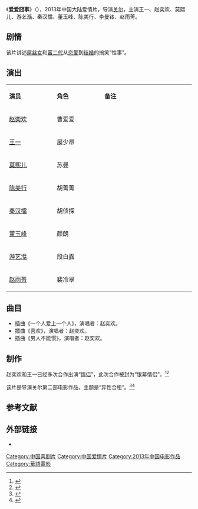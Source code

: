{{电影信息框
| 主题曲   = 赵奕欢《一个人爱上一个人》 
| 片头曲   = 
| 片尾曲   = 
| 片名     = 爱爱囧事
| 电影原名 = ''{{lang|en|Love Story}}''
| 图像     = Love Story poster.jpg
| 图像说明 = 海报
| 导演     = [[关尔|关尔]]
| 监制     = 
| 制片     = 刘鸿、陈青、廖李斌
| 编剧     = 梁潇潇、朱孛
| 原著     = 
| 主演     = 王一<br>赵奕欢<br>莫熙儿<br>游艺湉<br>秦汉擂<br>董玉峰<br>陈美行<br>李曼铱<br>赵雨菁
| 配乐     = 
| 摄影     = 李红建
| 剪辑     = 
| 制片商   = 北京泽西年代影业有限公司<br>珠海世纪恒星科技有限公司<br>香港爱星电影传媒有限公司
| 发行商   = 华夏电影发行有限责任公司<br>北京今典影业有限公司<br>北京泽西年代影视文化传媒有限公司
| 上映日期 = {{Film date|2013|8|2|中国大陆}}
| 片长     = 97分钟
| 产地     = {{CHNML}}
| 语言     = 普通话
| 预算     = 
| 票房     = 
| 前集     = 
| 续集     = 
}}
《'''爱爱囧事'''》（{{lang-en|''Love Story''}}），2013年中国大陆爱情片，导演[[关尔|关尔]]，主演王一、赵奕欢、莫熙儿、游艺湉、秦汉擂、董玉峰、陈美行、李曼铱、赵雨菁。

==剧情==
该片讲述[[屌丝|屌丝女]]和[[富二代|富二代]]从[[恋爱|恋爱]]到[[结婚|结婚]]的搞笑“性事”。

== 演出 ==
{|class="wikitable" width="20%"
|- style="background:cornflowerblue; color:white" align=center
|style="width:5%"|'''演员'''||style="width:5%"|'''角色'''||style="width:10%"|'''备注'''
|-
| [[赵奕欢|赵奕欢]] || 曹爱爱 || 
|-
| [[王一|王一]] || 展少昂 || 
|- 
| [[莫熙儿|莫熙儿]] || 苏曼 || 
|- 
| [[陈美行|陈美行]] || 胡菁菁 || 
|-
| [[秦汉擂|秦汉擂]] || 胡侦探 || 
|-
| [[董玉峰|董玉峰]] || 颜朗 || 
|-
| [[游艺湉|游艺湉]] || 段白露 || 
|-
| [[赵雨菁|赵雨菁]] || 裴冷翠 || 
|}

== 曲目 ==
*插曲《一个人爱上一个人》，演唱者：赵奕欢。
*插曲《喜欢》，演唱者：赵奕欢。
*插曲《男人不能惯》，演唱者：赵奕欢。

== 制作 ==
赵奕欢和王一已经多次合作出演“[[情侣|情侣]]”，此次合作被封为“银幕情侣”。<ref>{{cite web|url=http://www.yangtse.com/system/2013/08/08/018198837.shtml|title=《爱爱囧事》热映 赵奕欢、王一获封银幕情侣|date=2013-08-08|accessdate=2014-03-22|work=扬子晚报|deadurl=yes|archiveurl=https://web.archive.org/web/20140322121226/http://www.yangtse.com/system/2013/08/08/018198837.shtml|archivedate=2014-03-22}}</ref><ref>{{cite web |url=http://ent.163.com/13/0808/11/95OJQQTE000300B1.html |title=《爱爱囧事》热映 赵奕欢王一获封银幕经典情侣|accessdate=2014-03-22 |date=2013-08-08 |work=网易|archive-date=2014-03-22 |archive-url=https://web.archive.org/web/20140322134353/http://ent.163.com/13/0808/11/95OJQQTE000300B1.html |dead-url=no}}</ref>

该片是导演关尔第二部电影作品，主题是“异性合租”。<ref>{{cite web |url=http://ent.163.com/13/0807/10/95LU1S5H000300B1.html |title=《爱爱囧事》热映受关注 引发异性合租大讨论|accessdate=2014-03-22 |date=2013-08-07 |work=网易|archive-date=2014-03-22 |archive-url=https://web.archive.org/web/20140322121645/http://ent.163.com/13/0807/10/95LU1S5H000300B1.html |dead-url=no}}</ref><ref>{{cite web|url=http://www.yangtse.com/system/2013/08/06/018175035.shtml|title=《爱爱囧事》热映 引发异性合租大讨论|accessdate=2014-03-22|date=2013-08-06|work=扬子晚报|deadurl=yes|archiveurl=https://web.archive.org/web/20160305011328/http://www.yangtse.com/system/2013/08/06/018175035.shtml|archivedate=2016-03-05}}</ref>

==参考文献==
{{reflist}}

== 外部链接==
* {{douban}}

{{赵奕欢}}

{{DEFAULTSORT:Ai爱}}
[[Category:中国喜剧片|Category:中国喜剧片]]
[[Category:中国爱情片|Category:中国爱情片]]
[[Category:2013年中国电影作品|Category:2013年中国电影作品]]
[[Category:華語電影|Category:華語電影]]